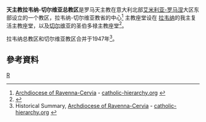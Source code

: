 '''天主教拉韦纳-切尔维亚总教区'''是罗马天主教在意大利北部[[艾米利亚-罗马涅|艾米利亚-罗马涅]]大区东部设立的一个教区，拉韦纳-切尔维亚教省的中心<ref>[http://www.catholic-hierarchy.org/diocese/drace.html Archdiocese of Ravenna-Cervia] {{Wayback|url=http://www.catholic-hierarchy.org/diocese/drace.html |date=20210219173654 }} - [http://www.catholic-hierarchy.org/ catholic-hierarchy.org] {{Wayback|url=http://www.catholic-hierarchy.org/ |date=20171225070033 }}</ref> 主教座堂设在 [[拉韦纳|拉韦纳]]的我主复活主教座堂，以及[[切尔维亚|切尔维亚]]的圣伯多禄主教座堂<ref>{{cite web | url=http://www.gcatholic.org/churches/data/cathITX.htm | title=Cathedrals in Italy, Vatican City State, San Marino | publisher=Giga Catholic Information | accessdate=2008-07-16 | archive-date=2014-10-09 }}</ref>。

拉韦纳总教区和切尔维亚教区合并于1947年<ref>Historical Summary, [http://www.catholic-hierarchy.org/diocese/drace.html Archdiocese of Ravenna-Cervia] {{Wayback|url=http://www.catholic-hierarchy.org/diocese/drace.html |date=20210219173654 }} - [http://www.catholic-hierarchy.org/ catholic-hierarchy.org] {{Wayback|url=http://www.catholic-hierarchy.org/ |date=20171225070033 }}</ref>。

==參考資料==
{{reflist}}

{{意大利天主教教區}}
[[Category:意大利天主教教区|R]]